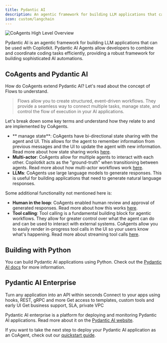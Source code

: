 ```yaml
---
title: Pydantic AI
description: An agentic framework for building LLM applications that can be used with Copilotkit.
icon: custom/langchain
---
```


<Frame>
  <img
    src="https://cdn.copilotkit.ai/docs/copilotkit/images/coagents/coagents-highlevel-overview.png"
    alt="CoAgents High Level Overview"
    className="mb-10"
  />
</Frame>

Pydantic AI is an agentic framework for building LLM applications that can be used with Copilotkit. Pydantic AI Agents allow developers
to combine and coordinate coding tasks efficiently, providing a robust framework for building sophisticated AI automations.

## CoAgents and Pydantic AI

How do CoAgents extend Pydantic AI? Let's read about the concept of Flows to understand.

> Flows allow you to create structured, event-driven workflows. They provide a seamless way to connect multiple tasks, manage state, and control the flow of execution in your AI applications.

Let's break down some key terms and understand how they relate to and are implemented by CoAgents.

- ** manage state**: CoAgents have bi-directional state sharing with the agent and UI. This allows for the agent to remember
  information from previous messages and the UI to update the agent with new information. Read more about how state sharing works
  [here](/pydantic-ai/shared-state).
- **Multi-actor**: CoAgents allow for multiple agents to interact with each other. Copilotkit acts as the "ground-truth"
  when transitioning between agents. Read more about how multi-actor workflows work [here](/pydantic-ai/multi-agent-flows).
- **LLMs**: CoAgents use large language models to generate responses. This is useful for building applications that need to
  generate natural language responses.

Some additional functionality not mentioned here is:

- **Human in the loop**: CoAgents enabled human review and approval of generated responses. Read more about how this works
  [here](/pydantic-ai/human-in-the-loop).
- **Tool calling**: Tool calling is a fundamental building block for agentic workflows. They allow for greater control over what
  the agent can do and can be used to interact with external systems. CoAgents allow you to easily render in-progress
  tool calls in the UI so your users know what's happening. Read more about streaming tool calls [here](/pydantic-ai/shared-state/predictive-state-updates).

## Building with Python

You can build Pydantic AI applications using Python. Check out the [Pydantic AI docs](https://docs.pydantic-ai.com/introduction) for more information.

## Pydantic AI Enterprise

Turn any application into an API within seconds
Connect to your apps using hooks, REST, gRPC and more
Get access to templates, custom tools and early UI
Get business support, SLA, private VPC

Pydantic AI enterprise is a platform for deploying and monitoring Pydantic AI applications. Read more about it on the
[Pydantic AI website](https://www.pydantic-ai.com/enterprise).

If you want to take the next step to deploy your Pydantic AI application as an CoAgent, check out our [quickstart guide](/pydantic-ai/quickstart/pydantic-ai). 